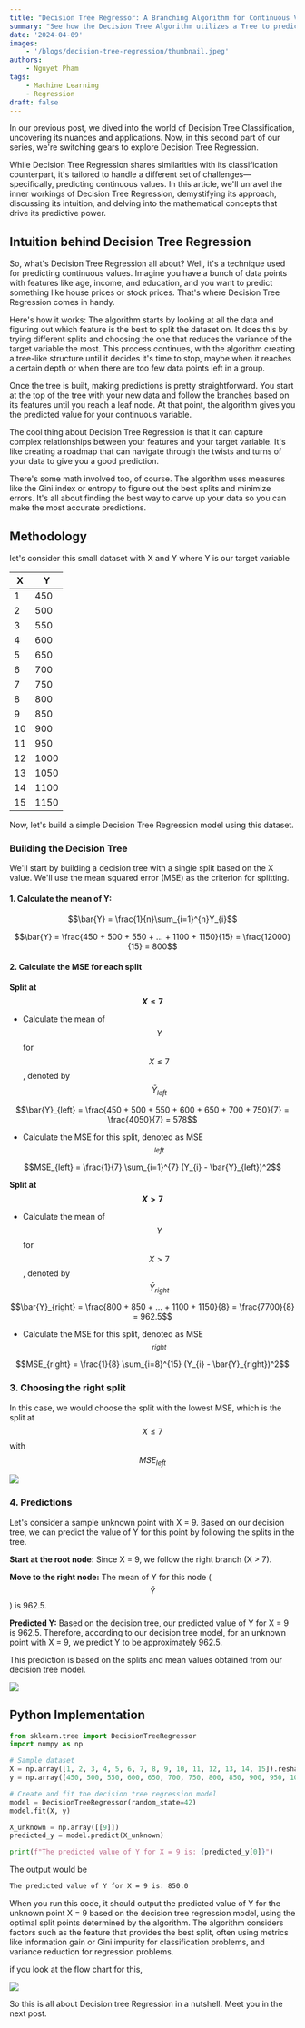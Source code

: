 ```yaml
---
title: "Decision Tree Regressor: A Branching Algorithm for Continuous Values"
summary: "See how the Decision Tree Algorithm utilizes a Tree to predict continuous values and learn to implement it using python and scikit learn"
date: '2024-04-09'
images: 
    - '/blogs/decision-tree-regression/thumbnail.jpeg'
authors:
    - Nguyet Pham
tags: 
    - Machine Learning
    - Regression
draft: false
---
```


In our previous post, we dived into the world of Decision Tree Classification, uncovering its nuances and applications. Now, in this second part of our series, we're switching gears to explore Decision Tree Regression.

While Decision Tree Regression shares similarities with its classification counterpart, it's tailored to handle a different set of challenges—specifically, predicting continuous values. In this article, we'll unravel the inner workings of Decision Tree Regression, demystifying its approach, discussing its intuition, and delving into the mathematical concepts that drive its predictive power.

## Intuition behind Decision Tree Regression

So, what's Decision Tree Regression all about? Well, it's a technique used for predicting continuous values. Imagine you have a bunch of data points with features like age, income, and education, and you want to predict something like house prices or stock prices. That's where Decision Tree Regression comes in handy.

Here's how it works: The algorithm starts by looking at all the data and figuring out which feature is the best to split the dataset on. It does this by trying different splits and choosing the one that reduces the variance of the target variable the most. This process continues, with the algorithm creating a tree-like structure until it decides it's time to stop, maybe when it reaches a certain depth or when there are too few data points left in a group.

Once the tree is built, making predictions is pretty straightforward. You start at the top of the tree with your new data and follow the branches based on its features until you reach a leaf node. At that point, the algorithm gives you the predicted value for your continuous variable.

The cool thing about Decision Tree Regression is that it can capture complex relationships between your features and your target variable. It's like creating a roadmap that can navigate through the twists and turns of your data to give you a good prediction.

There's some math involved too, of course. The algorithm uses measures like the Gini index or entropy to figure out the best splits and minimize errors. It's all about finding the best way to carve up your data so you can make the most accurate predictions.

## Methodology

let's consider this small dataset with X and Y where Y is our target variable

| X  | Y   |
|----|-----|
| 1  | 450 |
| 2  | 500 |
| 3  | 550 |
| 4  | 600 |
| 5  | 650 |
| 6  | 700 |
| 7  | 750 |
| 8  | 800 |
| 9  | 850 |
| 10 | 900 |
| 11 | 950 |
| 12 | 1000|
| 13 | 1050|
| 14 | 1100|
| 15 | 1150|


Now, let's build a simple Decision Tree Regression model using this dataset.

### Building the Decision Tree

We'll start by building a decision tree with a single split based on the X value. We'll use the mean squared error (MSE) as the criterion for splitting.

#### 1. Calculate the mean of Y:

```math
\bar{Y} = \frac{1}{n}\sum_{i=1}^{n}Y_{i}
```

```math
\bar{Y} = \frac{450 + 500 + 550 + ... + 1100 + 1150}{15} = \frac{12000}{15} = 800
```

#### 2. Calculate the MSE for each split

**Split at $$X \leq 7$$**
- Calculate the mean of $$Y$$ for $$X \leq 7$$, denoted by $$\bar{Y}_{left}$$

```math
\bar{Y}_{left} = \frac{450 + 500 + 550 + 600 + 650 + 700 + 750}{7} = \frac{4050}{7} = 578
```

- Calculate the MSE for this split, denoted as MSE<sub>$$left$$</sub>

```math
MSE_{left} = \frac{1}{7} \sum_{i=1}^{7} (Y_{i} - \bar{Y}_{left})^2
```

**Split at $$X > 7$$**
- Calculate the mean of $$Y$$ for $$X > 7$$, denoted by $$\bar{Y}_{right}$$

```math
\bar{Y}_{right} = \frac{800 + 850 + ... + 1100 + 1150}{8} = \frac{7700}{8} = 962.5
```

- Calculate the MSE for this split, denoted as MSE<sub>$$right$$</sub>

```math
MSE_{right} = \frac{1}{8} \sum_{i=8}^{15} (Y_{i} - \bar{Y}_{right})^2
```

### 3. Choosing the right split

In this case, we would choose the split with the lowest MSE, which is the split at $$X \leq 7$$ with $$MSE_{left}$$


![](/blogs/decision-tree-regression/--light-flow-1.png)


### 4. Predictions

Let's consider a sample unknown point with X = 9. Based on our decision tree, we can predict the value of Y for this point by following the splits in the tree.

**Start at the root node:**
Since X = 9, we follow the right branch (X > 7).

**Move to the right node:**
The mean of Y for this node ($$\bar{Y}$$) is 962.5.

**Predicted Y:**
Based on the decision tree, our predicted value of Y for X = 9 is 962.5.
Therefore, according to our decision tree model, for an unknown point with X = 9, we predict Y to be approximately 962.5.

This prediction is based on the splits and mean values obtained from our decision tree model.

![](/blogs/decision-tree-regression/--light-flow-2.png)

## Python Implementation

```py
from sklearn.tree import DecisionTreeRegressor
import numpy as np

# Sample dataset
X = np.array([1, 2, 3, 4, 5, 6, 7, 8, 9, 10, 11, 12, 13, 14, 15]).reshape(-1, 1)
y = np.array([450, 500, 550, 600, 650, 700, 750, 800, 850, 900, 950, 1000, 1050, 1100, 1150])

# Create and fit the decision tree regression model
model = DecisionTreeRegressor(random_state=42)
model.fit(X, y)

X_unknown = np.array([[9]])
predicted_y = model.predict(X_unknown)

print(f"The predicted value of Y for X = 9 is: {predicted_y[0]}")
```

The output would be

```sh
The predicted value of Y for X = 9 is: 850.0
```

When you run this code, it should output the predicted value of Y for the unknown point X = 9 based on the decision tree regression model, using the optimal split points determined by the algorithm. The algorithm considers factors such as the feature that provides the best split, often using metrics like information gain or Gini impurity for classification problems, and variance reduction for regression problems.

if you look at the flow chart for this,

![](/blogs/decision-tree-regression/--light-flow-3.png)


So this is all about Decision tree Regression in a nutshell. Meet you in the next post.